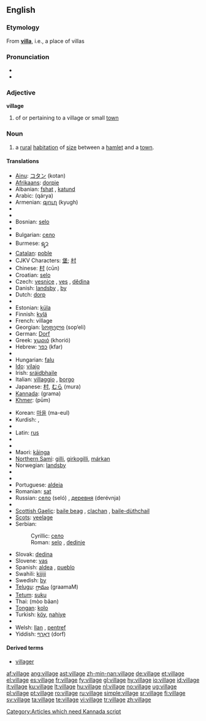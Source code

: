 ==English==

{{rank|cry|step|turning|812|village|quickly|lie|supposed}}

===Etymology===
From '''[[villa]]''', i.e., a place of villas

===Pronunciation===
* {{IPA|/ˈvɪlɪʤ/}}
* {{audio|en-us-village.ogg|Audio (US)}}

===Adjective===
'''village'''

# of or pertaining to a village or small [[town]]

===Noun===
{{wikipedia}}
{{en-noun}}

# a [[rural]] [[habitation]] of [[size]] between a [[hamlet]] and a [[town]].

====Translations====
{{trans-top|a rural habitation of size between a hamlet and a town}}
* [[Ainu]]: [[コタン]] (kotan)
* [[Afrikaans]]: [[dorpie]]
* Albanian: [[fshat]] {{m}}, [[katund]] {{m}}
* Arabic: {{Arab|[[قرية]]}} (qárya) {{f}}
* Armenian: [[գյուղ]] (kyugh)
* {{trreq|Basque}}
* {{trreq|Bengali}}
* Bosnian: [[selo]] {{n}}
* {{trreq|Breton}}
* Bulgarian: [[село]] {{n}}
* Burmese: [[ရ့ာ]]
* [[Catalan]]: [[poble]] {{m}}
* CJKV Characters: [[堡]]; [[村]]
* Chinese: [[村]] (cūn)
* Croatian: [[selo]] {{n}}
* Czech: [[vesnice]] {{f}}, [[ves]] {{f}}, [[dědina]] {{f}}
* Danish: [[landsby]] {{c}}, [[by#Danish|by]] {{c}}
* Dutch: [[dorp]] {{n}}
* {{trreq|Esperanto}}
* Estonian: [[küla]]
* Finnish: [[kylä]]
* French: village
* Georgian: [[სოფელი]] (sop‘eli)
* German: [[Dorf]] {{n}}
* Greek: [[χωριό]] (khorió) {{n}}
* Hebrew: [[כפר]] (kfar) {{m}}
* {{trreq|Hindi}}
* Hungarian: [[falu]]
* [[Ido]]: [[vilajo]]
* Irish: [[sráidbhaile]] {{m}}
* Italian: [[villaggio]] {{m}}, [[borgo]] {{m}}
* Japanese: [[村]], [[むら]] (mura)
* [[Kannada]]: (grama) [[Category:Articles which need Kannada script]]
* [[Khmer]]: {{Khmr|[[ភូមិ]]}} (pūm)
{{trans-mid}}
* Korean: [[마을]] (ma-eul)
* Kurdish: {{KUchar|[[دێ]]}}, {{KUchar|[[گوند]]}}
* {{trreq|Lao}}
* Latin: [[rus]] {{n}}
* {{trreq|Malay}}
* {{trreq|Maltese}}
* Maori: [[kāinga]]
* [[Northern Sami]]: [[gilli]], [[girkogilli]], [[márkan]]
* Norwegian: [[landsby#Norwegian|landsby]]
* {{trreq|Old English}}
* {{trreq|Persian}}
* Portuguese: [[aldeia]] {{f}}
* Romanian: [[sat#Romanian|sat]] {{n}}
* Russian: [[село]] (seló) {{n}}, [[деревня]] (derévnja) {{f}}
* {{trreq|Sanskrit}}
* [[Scottish Gaelic]]: [[baile beag]] {{m}}, [[clachan]] {{m}}, [[baile-dùthchail]] {{m}}
* [[Scots]]: [[veelage]]
* Serbian:
*: Cyrillic: [[село]] {{n}}
*: Roman: [[selo#Serbian|selo]] {{n}}, [[dedinje]]
* Slovak: [[dedina#Slovak|dedina]] {{f}}
* Slovene: [[vas]] {{f}}
* Spanish: [[aldea]] {{f}}, [[pueblo]] {{m}}
* Swahili: [[kijiji]]
* Swedish: [[by#Swedish|by]] {{c}}
* [[Telugu]]: [[గ్రామం]] (graamaM)
* [[Tetum]]: [[suku]]
* Thai: {{Thai|[[หมู่บ้าน]]}} (mòo bâan)
* [[Tongan]]: [[kolo]]
* Turkish: [[köy]], [[nahiye]]
* {{trreq|Vietnamese}}
* Welsh: [[llan]] {{f}}, [[pentref]] {{m}}
* Yiddish: [[דאָרף]] (dorf) {{n}}
{{trans-bottom}}

====Derived terms====
* [[villager]]

[[af:village]]
[[ang:village]]
[[ast:village]]
[[zh-min-nan:village]]
[[de:village]]
[[et:village]]
[[el:village]]
[[es:village]]
[[fr:village]]
[[fy:village]]
[[gl:village]]
[[hy:village]]
[[io:village]]
[[id:village]]
[[it:village]]
[[ku:village]]
[[lt:village]]
[[hu:village]]
[[nl:village]]
[[no:village]]
[[ug:village]]
[[pl:village]]
[[pt:village]]
[[ro:village]]
[[ru:village]]
[[simple:village]]
[[sr:village]]
[[fi:village]]
[[sv:village]]
[[ta:village]]
[[te:village]]
[[vi:village]]
[[tr:village]]
[[zh:village]]
